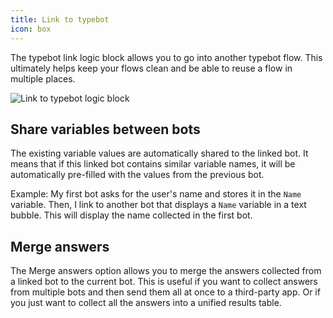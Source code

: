 ```yaml
---
title: Link to typebot
icon: box
---
```


The typebot link logic block allows you to go into another typebot flow. This ultimately helps keep your flows clean and be able to reuse a flow in multiple places.

<Frame>
  <img src="/images/blocks/logic/link.png" alt="Link to typebot logic block" />
</Frame>

## Share variables between bots

The existing variable values are automatically shared to the linked bot. It means that if this linked bot contains similar variable names, it will be automatically pre-filled with the values from the previous bot.

Example: My first bot asks for the user's name and stores it in the `Name` variable. Then, I link to another bot that displays a `Name` variable in a text bubble. This will display the name collected in the first bot.

## Merge answers

The Merge answers option allows you to merge the answers collected from a linked bot to the current bot. This is useful if you want to collect answers from multiple bots and then send them all at once to a third-party app. Or if you just want to collect all the answers into a unified results table.
